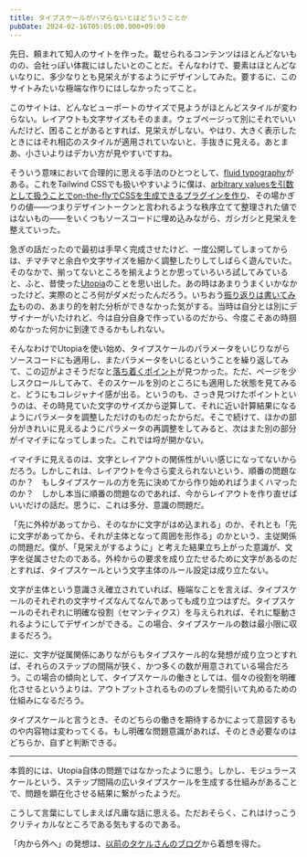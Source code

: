 ```yaml
---
title: タイプスケールがハマらないとはどういうことか
pubDate: 2024-02-16T05:05:00.000+09:00
---
```


先日、頼まれて知人のサイトを作った。載せられるコンテンツはほとんどないものの、会社っぽい体裁にはしたいとのことだ。そんなわけで、要素はほとんどないなりに、多少なりとも見栄えがするようにデザインしてみた。要するに、このサイトみたいな極端な作りにはしなかったってこと。

このサイトは、どんなビューポートのサイズで見ようがほとんどスタイルが変わらない。レイアウトも文字サイズもそのまま。ウェブページって別にそれでいいんだけど、困ることがあるとすれば、見栄えがしない。やはり、大きく表示したときにはそれ相応のスタイルが適用されていないと、手抜きに見える。あとまあ、小さいよりはデカい方が見やすいですね。

そういう意味において合理的に思える手法のひとつとして、[fluid typography](https://www.smashingmagazine.com/2022/01/modern-fluid-typography-css-clamp/ 'Modern Fluid Typography Using CSS Clamp')がある。これをTailwind CSSでも扱いやすいように僕は、[arbitrary valuesを引数として扱うことでon-the-flyでCSSを生成できるプラグインを作り](https://github.com/yuheiy/tailwindcss-fluid-sizing 'yuheiy/tailwindcss-fluid-sizing')、その場かぎりの値&#x2014;&#x2014;つまりデザイントークンと言われるような秩序立てて整理された値ではないもの&#x2014;&#x2014;をいくつもソースコードに埋め込みながら、ガシガシと見栄えを整えていった。

急ぎの話だったので最初は手早く完成させたけど、一度公開してしまってからは、チマチマと余白や文字サイズを細かく調整したりしてしばらく遊んでいた。そのなかで、揃ってないところを揃えようとか思っていろいろ試してみていると、ふと、昔使った[Utopia](https://utopia.fyi/)のことを思い出した。あの時はあまりうまくいかなかったけど、実際のところ何がダメだったんだろう。いちおう[振り返りは書いてみた](/2022-01-24-retrospective-on-utopia 'Utopiaを実際の案件で使ってみて、うまくいったことといかなかったこと')ものの、あまり的を射た分析ができなかった気がする。当時は自分とは別にデザイナーがいたけれど、今は自分自身で作っているのだから、今度こそあの時掴めなかった何かに到達できるかもしれない。

そんなわけでUtopiaを使い始め、タイプスケールのパラメータをいじりながらソースコードにも適用し、またパラメータをいじるということを繰り返してみて、この辺がよさそうだなと[落ち着くポイント](https://utopia.fyi/type/calculator/?c=640,16,1.125,1440,18,1.175,7,0,&s=0.75%7C0.5%7C0.25,1.5%7C2%7C3%7C4%7C6,s-l&g=s,l,xl,12)が見つかった。ただ、ページを少しスクロールしてみて、そのスケールを別のところにも適用した状態を見てみると、どうにもコレジャナイ感が出る。というのも、さっき見つけたポイントというのは、その時見ていた文字のサイズから逆算して、それに近い計算結果になるようにパラメータを調整しただけのものだったからだ。そこで続けて、ほかの部分がきれいに見えるようにパラメータの再調整をしてみると、次はまた別の部分がイマイチになってしまった。これでは埒が開かない。

イマイチに見えるのは、文字とレイアウトの関係性がいい感じになってないからだろう。しかしこれは、レイアウトを今さら変えられないという、順番の問題なのか？　もしタイプスケールの方を先に決めてから作り始めればうまくハマったのか？　しかし本当に順番の問題なのであれば、今からレイアウトを作り直せばいいだけの話だ。思うに、これは多分、意識の問題だ。

「先に外枠があってから、そのなかに文字がはめ込まれる」のか、それとも「先に文字があってから、それが主体となって周囲を形作る」のかという、主従関係の問題だ。僕が、「見栄えがするように」と考えた結果立ち上がった意識が、文字を従属させたのである。外枠からの要求を成り立たせるために文字があるのだとすれば、タイプスケールという文字主体のルール設定は成り立たない。

文字が主体という意識さえ確立されていれば、極端なことを言えば、タイプスケールのそれぞれの文字サイズなんてなんであっても成り立つはずだ。タイプスケールのそれぞれに明確な役割（セマンティクス）を与えられれば、それに駆動されるようにしてデザインができる。この場合、タイプスケールの数は最小限に収まるだろう。

逆に、文字が従属関係にありながらもタイプスケール的な発想が成り立つとすれば、それらのステップの間隔が狭く、かつ多くの数が用意されている場合だろう。この場合の傾向として、タイプスケールの働きとしては、個々の役割を明確化させるというよりは、アウトプットされるもののブレを間引いて丸めるための仕組みになるだろう。

タイプスケールと言うとき、そのどちらの働きを期待するかによって意図するものや内容物は変わってくる。もし明確な問題意識があれば、そのとき必要なのはどちらか、自ずと判断できる。

---

本質的には、Utopia自体の問題ではなかったように思う。しかし、モジュラースケールという、ステップ間隔の広いタイプスケールを生成する仕組みがあることで、問題を顕在化させる結果に繋がったようだ。

こうして言葉にしてしまえば凡庸な話に思える。ただおそらく、これはけっこうクリティカルなところである気もするのである。

「内から外へ」の発想は、[以前のタケルさんのブログ](https://terkel.jp/archives/2021/11/every-layout/ '描写から構成へ 『Every Layout』とコンポジション指向CSS')から着想を得た。
